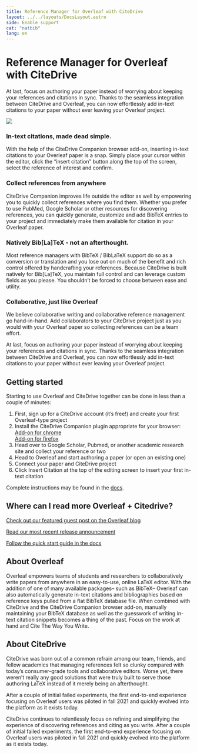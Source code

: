 ```yaml
---
title: Reference Manager for Overleaf with CiteDrive
layout: ../../layouts/DocsLayout.astro
side: Enable support
cat: "natbib"
lang: en
---
```


# Reference Manager for Overleaf with CiteDrive

At last, focus on authoring your paper instead of worrying about keeping your references and citations in sync. Thanks to the seamless integration between CiteDrive and Overleaf, you can now effortlessly add in-text citations to your paper without ever leaving your Overleaf project.

![](dasd)


### In-text citations, made dead simple.

With the help of the CiteDrive Companion browser add-on, inserting in-text citations to your Overleaf paper is a snap. Simply place your cursor within the editor, click the “insert citation” button along the top of the screen, select the reference of interest and confirm.

### Collect references from anywhere

CiteDrive Companion improves life outside the editor as well by empowering you to quickly collect references where you find them. Whether you prefer to use PubMed, Google Scholar or other resources for discovering references, you can quickly generate, customize and add BibTeX entries to your project and immediately make them available for citation in your Overleaf paper.

### Natively Bib[La]TeX - not an afterthought.

Most reference managers with BibTeX / BibLaTeX support do so as a conversion or translation and you lose out on much of the benefit and rich control offered by handcrafting your references. Because CiteDrive is built natively for Bib[La]TeX, you maintain full control and can leverage custom fields as you please. You shouldn’t be forced to choose between ease and utility.

### Collaborative, just like Overleaf

We believe collaborative writing and collaborative reference management go hand-in-hand. Add collaborators to your CiteDrive project just as you would with your Overleaf paper so collecting references can be a team effort.

At last, focus on authoring your paper instead of worrying about keeping your references and citations in sync. Thanks to the seamless integration between CiteDrive and Overleaf, you can now effortlessly add in-text citations to your paper without ever leaving your Overleaf project.


## Getting started

Starting to use Overleaf and CiteDrive together can be done in less than a couple of minutes:

1.  First, sign up for a CiteDrive account (it’s free!) and create your first Overleaf-type project
2.  Install the CiteDrive Companion plugin appropriate for your browser:  
    [Add-on for chrome](https://chrome.google.com/webstore/detail/citedrive-bibtex-companio/gmmonfphegngpcbcapfbgembkjeookik)  
    [Add-on for firefox](https://addons.mozilla.org/af/firefox/addon/citedrive-companion/)
3.  Head over to Google Scholar, Pubmed, or another academic research site and collect your reference or two
4.  Head to Overleaf and start authoring a paper (or open an existing one)
5.  Connect your paper and CiteDrive project
6.  Click Insert Citation at the top of the editing screen to insert your first in-text citation

Complete instructions may be found in the [docs](https://docs.citedrive.com/).

## Where can I read more Overleaf + Citedrive?

[Check out our featured guest post on the Overleaf blog](https://www.overleaf.com/blog/citedrive-easy-reference-management-for-overleaf)

[Read our most recent release announcement](https://citedrive.medium.com/citedrive-january-2022-release-497d3a5abdb6)

[Follow the quick start guide in the docs](https://docs.citedrive.com/)

## About Overleaf

Overleaf empowers teams of students and researchers to collaboratively write papers from anywhere in an easy-to-use, online LaTeX editor. With the addition of one of many available packages– such as BibTeX– Overleaf can also automatically generate in-text citations and bibliographies based on reference keys pulled from a flat BibTeX database file. When combined with CiteDrive and the CiteDrive Companion browser add-on, manually maintaining your BibTeX database as well as the guesswork of writing in-text citation snippets becomes a thing of the past. Focus on the work at hand and Cite The Way You Write.

## About CiteDrive

CiteDrive was born out of a common refrain among our team, friends, and fellow academics that managing references felt so clunky compared with today’s consumer-grade tools and collaborative editors. Worse yet, there weren’t really any good solutions that were truly built to serve those authoring LaTeX instead of it merely being an afterthought.

After a couple of initial failed experiments, the first end-to-end experience focusing on Overleaf users was piloted in fall 2021 and quickly evolved into the platform as it exists today.

CiteDrive continues to relentlessly focus on refining and simplifying the experience of discovering references and citing as you write. After a couple of initial failed experiments, the first end-to-end experience focusing on Overleaf users was piloted in fall 2021 and quickly evolved into the platform as it exists today.
